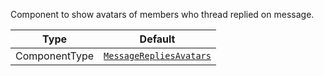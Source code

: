 Component to show avatars of members who thread replied on message.

| Type          | Default                                                                          |
| ------------- | -------------------------------------------------------------------------------- |
| ComponentType | [`MessageRepliesAvatars`](../../../../ui-components/message_replies_avatars.mdx) |
